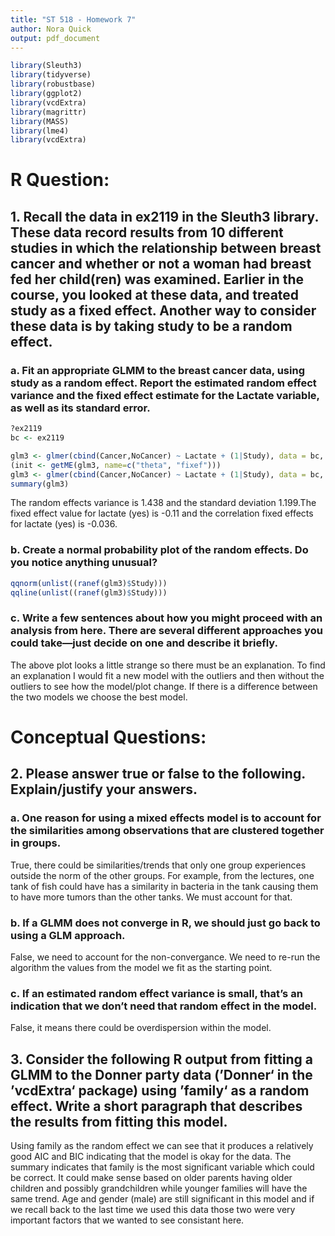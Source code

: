 ```yaml
---
title: "ST 518 - Homework 7"
author: Nora Quick
output: pdf_document
---
```


```r
library(Sleuth3)
library(tidyverse)
library(robustbase)
library(ggplot2)
library(vcdExtra)
library(magrittr)
library(MASS)
library(lme4)
library(vcdExtra)
```


# R Question:
## 1. Recall the data in ex2119 in the Sleuth3 library. These data record results from 10 different studies in which the relationship between breast cancer and whether or not a woman had breast fed her child(ren) was examined. Earlier in the course, you looked at these data, and treated study as a fixed effect. Another way to consider these data is by taking study to be a random effect.

### a. Fit an appropriate GLMM to the breast cancer data, using study as a random effect. Report the estimated random effect variance and the fixed effect estimate for the Lactate variable, as well as its standard error.
```r
?ex2119
bc <- ex2119

glm3 <- glmer(cbind(Cancer,NoCancer) ~ Lactate + (1|Study), data = bc, family = binomial)
(init <- getME(glm3, name=c("theta", "fixef")))
glm3 <- glmer(cbind(Cancer,NoCancer) ~ Lactate + (1|Study), data = bc, start = init, family = binomial)
summary(glm3)
```
The random effects variance is 1.438 and the standard deviation 1.199.The fixed effect value for lactate (yes) is -0.11 and the correlation fixed effects for lactate (yes) is -0.036.

### b. Create a normal probability plot of the random effects. Do you notice anything unusual?
```r
qqnorm(unlist((ranef(glm3)$Study)))
qqline(unlist((ranef(glm3)$Study)))
```

### c. Write a few sentences about how you might proceed with an analysis from here. There are several different approaches you could take—just decide on one and describe it briefly.
The above plot looks a little strange so there must be an explanation. To find an explanation I would fit a new model with the outliers and then without the outliers to see how the model/plot change. If there is a difference between the two models we choose the best model. 


# Conceptual Questions:
## 2. Please answer true or false to the following. Explain/justify your answers.

### a. One reason for using a mixed effects model is to account for the similarities among observations that are clustered together in groups.
True, there could be similarities/trends that only one group experiences outside the norm of the other groups. For example, from the lectures, one tank of fish could have has a similarity in bacteria in the tank causing them to have more tumors than the other tanks. We must account for that.

### b. If a GLMM does not converge in R, we should just go back to using a GLM approach.
False, we need to account for the non-convergance. We need to re-run the algorithm the values from the model we fit as the starting point.

### c. If an estimated random effect variance is small, that’s an indication that we don’t need that random effect in the model.
False, it means there could be overdispersion within the model.


## 3. Consider the following R output from fitting a GLMM to the Donner party data (‘Donner‘ in the ‘vcdExtra‘ package) using ‘family‘ as a random effect. Write a short paragraph that describes the results from fitting this model.
Using family as the random effect we can see that it produces a relatively good AIC and BIC indicating that the model is okay for the data. The summary indicates that family is the most significant variable which could be correct. It could make sense based on older parents having older children and possibly grandchildren while younger families will have the same trend. Age and gender (male) are still significant in this model and if we recall back to the last time we used this data those two were very important factors that we wanted to see consistant here.








